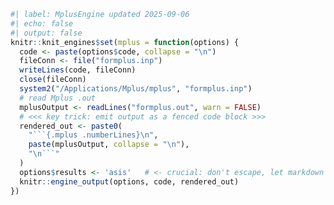 <!-- Mplus engine -->
<!-- Users may need to replace "/Applications/Mplus/mplus" with the -->
<!-- path to their own Mplus executable -->
```r
#| label: MplusEngine updated 2025-09-06
#| echo: false
#| output: false
knitr::knit_engines$set(mplus = function(options) {
  code <- paste(options$code, collapse = "\n")
  fileConn <- file("formplus.inp")
  writeLines(code, fileConn)
  close(fileConn)
  system2("/Applications/Mplus/mplus", "formplus.inp")
  # read Mplus .out
  mplusOutput <- readLines("formplus.out", warn = FALSE)
  # <<< key trick: emit output as a fenced code block >>>
  rendered_out <- paste0(
    "```{.mplus .numberLines}\n",
    paste(mplusOutput, collapse = "\n"),
    "\n```"
  )
  options$results <- 'asis'   # <- crucial: don't escape, let markdown render
  knitr::engine_output(options, code, rendered_out)
})
```
<!-- have a nice day -->